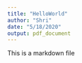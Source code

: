 ```yaml
---
title: "HelloWorld"
author: "Shri"
date: "5/18/2020"
output: pdf_document
---
```

This is a markdown file